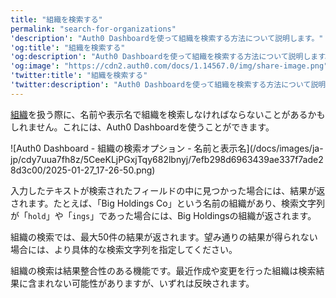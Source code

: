 ```yaml
---
title: "組織を検索する"
permalink: "search-for-organizations"
'description': "Auth0 Dashboardを使って組織を検索する方法について説明します。"
'og:title': "組織を検索する"
'og:description': "Auth0 Dashboardを使って組織を検索する方法について説明します。"
'og:image': "https://cdn2.auth0.com/docs/1.14567.0/img/share-image.png"
'twitter:title': "組織を検索する"
'twitter:description': "Auth0 Dashboardを使って組織を検索する方法について説明します。"
---
```


[組織](/docs/ja-jp/manage-users/organizations/organizations-overview)を扱う際に、名前や表示名で組織を検索しなければならないことがあるかもしれません。これには、<Tooltip data-tooltip-id="react-containers-DefinitionTooltip-0" href="/docs/ja-jp/glossary?term=auth0-dashboard" tip="Auth0 Dashboard: サービスを構成するためのAuth0の主製品。" cta="用語集の表示">Auth0 Dashboard</Tooltip>を使うことができます。

<Frame>![Auth0 Dashboard - 組織の検索オプション - 名前と表示名](/docs/images/ja-jp/cdy7uua7fh8z/5CeeKLjPGxjTqy682lbnyj/7efb298d6963439ae337f7ade28d3c00/2025-01-27_17-26-50.png)</Frame>

入力したテキストが検索されたフィールドの中に見つかった場合には、結果が返されます。たとえば、「Big Holdings Co」という名前の組織があり、検索文字列が「`hold`」や「`ings`」であった場合には、Big Holdingsの組織が返されます。

組織の検索では、最大50件の結果が返されます。望み通りの結果が得られない場合には、より具体的な検索文字列を指定してください。

組織の検索は結果整合性のある機能です。最近作成や変更を行った組織は検索結果に含まれない可能性がありますが、いずれは反映されます。